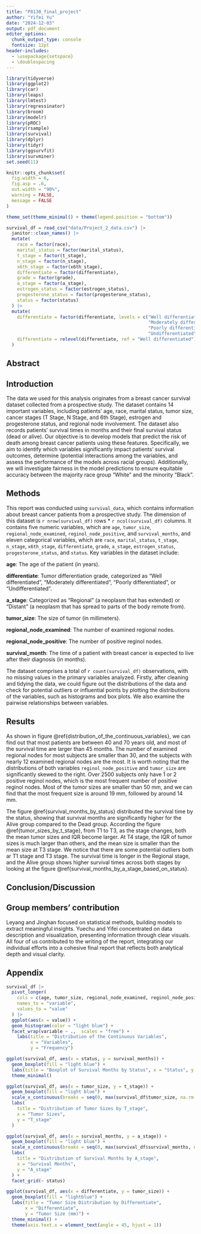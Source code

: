 ```yaml
---
title: "P8130_final_project"
author: "Yifei Yu"
date: "2024-12-03"
output: pdf_document
editor_options: 
  chunk_output_type: console
  fontsize: 12pt
header-includes:
  - \usepackage{setspace}
  - \doublespacing
---
```


```r
library(tidyverse)
library(ggplot2)
library(car)
library(leaps)
library(lmtest)
library(regressinator)
library(broom)
library(modelr)
library(pROC)
library(rsample)
library(survival)
library(dplyr)
library(tidyr)
library(ggsurvfit)
library(survminer)
set.seed(11)

knitr::opts_chunk$set(
  fig.width = 6,
  fig.asp = .6,
  out.width = "90%",
  warning = FALSE,
  message = FALSE
)

theme_set(theme_minimal() + theme(legend.position = "bottom"))

survival_df = read_csv("data/Project_2_data.csv") |>
  janitor::clean_names() |>
  mutate(
    race = factor(race),
    marital_status = factor(marital_status),
    t_stage = factor(t_stage),
    n_stage = factor(n_stage),
    x6th_stage = factor(x6th_stage),
    differentiate = factor(differentiate),
    grade = factor(grade),
    a_stage = factor(a_stage),
    estrogen_status = factor(estrogen_status),
    progesterone_status = factor(progesterone_status),
    status = factor(status)
  ) |>
  mutate(
    differentiate = factor(differentiate, levels = c("Well differentiated", 
                                                     "Moderately differentiated",
                                                     "Poorly differentiated",
                                                     "Undifferentiated")),
    differentiate = relevel(differentiate, ref = "Well differentiated")
  )
```

## Abstract


## Introduction

The data we used for this analysis originates from a breast cancer survival dataset collected from a prospective study. The dataset contains 14 important variables, including patients’ age, race, marital status, tumor size, cancer stages (T Stage, N Stage, and 6th Stage), estrogen and progesterone status, and regional node involvement. The dataset also records patients’ survival times in months and their final survival status (dead or alive). Our objective is to develop models that predict the risk of death among breast cancer patients using these features. Specifically, we aim to identify which variables significantly impact patients’ survival outcomes, determine (potential interactions among the variables, and assess the performance of the models across racial groups). Additionally, we will investigate fairness in the model predictions to ensure equitable accuracy between the majority race group “White” and the minority “Black”.

## Methods


This report was conducted using `survival_data`, which contains information about breast cancer patients from a prospective study. The dimension of this dataset is `r nrow(survival_df)` rows * `r ncol(survival_df)` columns. It contains five numeric variables, which are `age`, `tumor_size`, `regional_node_examined`, `reginol_node_positive`, and `survival_months`, and eleven categorical variables, which are `race`, `marital_status`, `t_stage`, `n_stage`, `x6th_stage`, `differentiate`, `grade`, `a_stage`, `estrogen_status`, `progesterone_status`, and `status`. Key variables in the dataset include:

**age**: The age of the patient (in years).

**differentiate**: Tumor differentiation grade, categorized as "Well differentiated", "Moderately differentiated", "Poorly differentiated", or "Undifferentiated".

**a_stage**: Categorized as "Regional" (a neoplasm that has extended) or "Distant" (a neoplasm that has spread to
parts of the body remote from).

**tumor_size**: The size of tumor (in millimeters).

**regional_node_examined**: The number of examined regional nodes.

**regional_node_positive**: The number of positive reginol nodes.

**survival_month**: The time of a patient with breast cancer is expected to live after their diagnosis (in months).


The dataset comprises a total of `r count(survival_df)` observations, with no missing values in the primary variables analyzed. Firstly, after cleaning and tidying the data, we could figure out the distributions of the data and check for potential outliers or influential points by plotting the distributions of the variables, such as histograms and box plots. We also examine the pairwise relationships between variables.




## Results

As shown in figure \@ref{distribution_of_the_continuous_variables}, we can find out that most patients are between 40 and 70 years old, and most of the survival time are larger than 45 months. The number of examined regional nodes for most subjects are smaller than 30, and the subjects with nearly 12 examined regional nodes are the most. It is worth noting that the distributions of both variables `reginol_node_positive` and `tumor_size` are significantly skewed to the right. Over 2500 subjects only have 1 or 2 positive reginol nodes, which is the most frequent number of positive reginol nodes. Most of the tumor sizes are smaller than 50 mm, and we can find that the most frequent size is around 19 mm, followed by around 14 mm.

The figure \@ref{survival_months_by_status} distributed the survival time by the status, showing that survival months are significantly higher for the Alive group compared to the Dead group. According the figure \@ref{tumor_sizes_by_t_stage}, from T1 to T3, as the stage changes, both the mean tumor sizes and IQR become larger. At T4 stage, the IQR of tumor sizes is much larger than others, and the mean size is smaller than the mean size at T3 stage. We notice that there are some potential outliers both ar T1 stage and T3 stage. The survival time is longer in the Regional stage, and the Alive group shows higher survival times across both stages by looking at the figure \@ref{survival_months_by_a_stage_based_on_status}. 


## Conclusion/Discussion


## Group members' contribution

Leyang and Jinghan focused on statistical methods, building models to extract meaningful insights. Yuechu and Yifei concentrated on data description and visualization, presenting information through clear visuals. All four of us contributed to the writing of the report, integrating our individual efforts into a cohesive final report that reflects both analytical depth and visual clarity.




## Appendix



```r
survival_df |> 
  pivot_longer(
    cols = c(age, tumor_size, regional_node_examined, reginol_node_positive, survival_months),
    names_to = "variable",
    values_to = "value"
  ) |>
  ggplot(aes(x = value)) +
  geom_histogram(color = "light blue") +
  facet_wrap(variable ~ .,  scales = "free") +
    labs(title = "Distribution of the Continuous Variables",
         x = "Variables",
         y = "Frequency")
```





```r
ggplot(survival_df, aes(x = status, y = survival_months)) + 
  geom_boxplot(fill = "light blue") +
  labs(title = "Boxplot of Survival Months by Status", x = "Status", y = "Survival Months") +
  theme_minimal()
```




```r
ggplot(survival_df, aes(x = tumor_size, y = t_stage)) +
  geom_boxplot(fill = "light blue") +
  scale_x_continuous(breaks = seq(0, max(survival_df$tumor_size, na.rm = TRUE), by = 10)) +
  labs(
    title = "Distribution of Tumor Sizes by T_stage",
    x = "Tumor Sizes",
    y = "T_stage"
  )
```



```r
ggplot(survival_df, aes(x = survival_months, y = a_stage)) +
  geom_boxplot(fill = "light blue") +
  scale_x_continuous(breaks = seq(0, max(survival_df$survival_months, na.rm = TRUE), by = 10)) +
  labs(
    title = "Distribution of Survival Months by A_stage",
    x = "Survival Months",
    y = "A_stage"
  ) +
  facet_grid(~ status)
```



```r
ggplot(survival_df, aes(x = differentiate, y = tumor_size)) +
  geom_boxplot(fill = "lightblue") +
  labs(title = "Tumor Size Distribution by Differentiate",
       x = "Differentiate",
       y = "Tumor Size (mm)") +
  theme_minimal() +
  theme(axis.text.x = element_text(angle = 45, hjust = 1))
```




